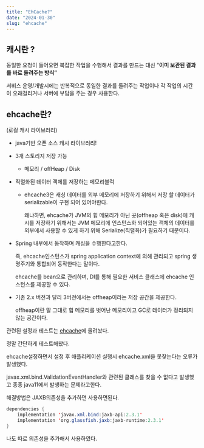 ```yaml
---
title: "EhCache?"
date: "2024-01-30"
slug: "ehcache"
---
```


## 캐시란 ?

동일한 요청이 들어오면 복잡한 작업을 수행해서 결과를 만드는 대신 “**이미 보관된 결과를 바로 돌려주는 방식”**

서비스 운영/개발시에는 반복적으로 동일한 결과를 돌려주는 작업이나 각 작업의 시간이 오래걸리거나 서버에 부담을 주는 경우 사용한다.

## ehcache란?

(로컬 캐시 라이브러리) 

- java기반 오픈 소스 캐시 라이브러리!
- 3개 스토리지 저장 가능
    - 메모리 / offHeap / Disk
- 직렬화된 데이터 객체를 저장하는 메모리블럭
    - ehcache3은 캐싱 데이터를 외부 메모리에 저장하기 위해서 저장 할 데이터가 serializable이 구현 되어 있어야한다.
        
        왜냐하면, ehcache가 JVM의 힙 메모리가 아닌 곳(offheap 혹은 disk)에 캐시를 저장하기 위해서는 JVM 메모리에 인스턴스화 되어있는 객체의 데이터를 외부에서 사용할 수 있게 하기 위해 Serialize(직렬화)가 필요하기 때문이다.
        
- Spring 내부에서 동작하며 캐싱을 수행한다고한다.
    
    즉, ehcache인스턴스가 spring application context에 의해 관리되고 spring 생명주기와 통합되어 동작한다는 말이다. 
    
    ehcache를 bean으로 관리하며, DI를 통해 필요한 서비스 클래스에 ehcache 인스턴스를 제공할 수 있다. 
    
- 기존 2.x 버전과 달리 3버전에서는 offheap이라는 저장 공간을 제공한다.
    
    offheap이란 말 그대로 힙 메모리를 벗어난 메모리이고 GC로 데이터가 정리되지 않는 공간이다.
    

관련된 설정과 테스트는 [ehcache](https://github.com/dbeod2/ehcache-test)에 올려놨다.

정말 간단하게 테스트해봤다. 

ehcache설정하면서 설정 후 애플리케이션 실행시 ehcache.xml을 못찾는다는 오류가 발생했다.

javax.xml.bind.ValidationEventHandler와 관련된 클래스를 찾을 수 없다고 발생했고 종종 java11에서 발생하는 문제라고한다. 

해결방법은 JAXB의존성을 추가하면 사용하면된다.

```java
dependencies {
    implementation 'javax.xml.bind:jaxb-api:2.3.1'
    implementation 'org.glassfish.jaxb:jaxb-runtime:2.3.1'
}
```

나도 따로 의존성을 추가해서 사용하였다.
